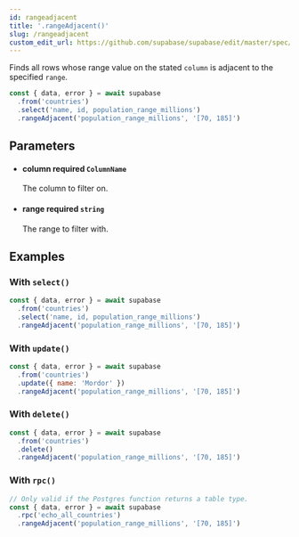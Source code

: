 ```yaml
---
id: rangeadjacent
title: '.rangeAdjacent()'
slug: /rangeadjacent
custom_edit_url: https://github.com/supabase/supabase/edit/master/spec/supabase_js_v2_legacy.yml
---
```



Finds all rows whose range value on the stated `column` is adjacent to
the specified `range`.

```js
const { data, error } = await supabase
  .from('countries')
  .select('name, id, population_range_millions')
  .rangeAdjacent('population_range_millions', '[70, 185]')
```

## Parameters

<ul className="method-list-group">
  
<li className="method-list-item">
  <h4 className="method-list-item-label">
    <span className="method-list-item-label-name">
      column
    </span>
    <span className="method-list-item-label-badge required">
      required
    </span>
    <span className="method-list-item-validation">
      <code>ColumnName</code>
    </span>
  </h4>
  <div class="method-list-item-description">

The column to filter on.

  </div>
  
</li>

<li className="method-list-item">
  <h4 className="method-list-item-label">
    <span className="method-list-item-label-name">
      range
    </span>
    <span className="method-list-item-label-badge required">
      required
    </span>
    <span className="method-list-item-validation">
      <code>string</code>
    </span>
  </h4>
  <div class="method-list-item-description">

The range to filter with.

  </div>
  
</li>

</ul>

## Examples

### With `select()`

```js
const { data, error } = await supabase
  .from('countries')
  .select('name, id, population_range_millions')
  .rangeAdjacent('population_range_millions', '[70, 185]')
```

### With `update()`

```js
const { data, error } = await supabase
  .from('countries')
  .update({ name: 'Mordor' })
  .rangeAdjacent('population_range_millions', '[70, 185]')
```

### With `delete()`

```js
const { data, error } = await supabase
  .from('countries')
  .delete()
  .rangeAdjacent('population_range_millions', '[70, 185]')
```

### With `rpc()`

```js
// Only valid if the Postgres function returns a table type.
const { data, error } = await supabase
  .rpc('echo_all_countries')
  .rangeAdjacent('population_range_millions', '[70, 185]')
```
